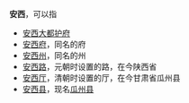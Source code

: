 '''安西'''，可以指
*[[安西大都护府|安西大都护府]]
*[[安西府|安西府]]，同名的府
*[[安西州|安西州]]，同名的州
*[[安西路|安西路]]，元朝时设置的路，在今陕西省
*[[安西厅|安西厅]]，清朝时设置的厅，在今甘肃省瓜州县
*[[安西县|安西县]]，现名[[瓜州县|瓜州县]]

{{Disambig|A|Cat=二字中国地名消歧义}}